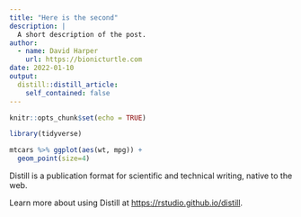 ```yaml
---
title: "Here is the second"
description: |
  A short description of the post.
author:
  - name: David Harper
    url: https://bionicturtle.com
date: 2022-01-10
output:
  distill::distill_article:
    self_contained: false
---
```



```r

knitr::opts_chunk$set(echo = TRUE)

library(tidyverse)

mtcars %>% ggplot(aes(wt, mpg)) +
  geom_point(size=4)

```

Distill is a publication format for scientific and technical writing, native to the web.

Learn more about using Distill at <https://rstudio.github.io/distill>.



